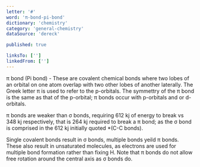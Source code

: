 ```yaml
---
letter: '#'
word: 'π-bond-pi-bond'
dictionary: 'chemistry'
category: 'general-chemistry'
dataSource: 'dereck'

published: true

linksTo: ['']
linkedFrom: ['']
---
```


<a id="π_bond_pi_bond">π bond (Pi bond)</a> - These are covalent chemical bonds where two lobes of an orbital on one atom overlap with two other lobes of another laterally. The Greek letter π is used to refer to the p-orbitals. The symmettry of the π bond is the same as that of the p-orbital; π bonds occur with p-orbitals and or d-orbitals.

 π bonds are weaker than σ bonds, requiring 612 kj of energy to break vs 348 kj respectively, that is 264 kj required to break a π bond; as the σ bond is comprised in the 612 kj initially quoted \*(C-C bonds).

 Single covalent bonds result in σ bonds, multiple bonds yeild π bonds. These also result in unsaturated molecules, as electrons are used for multiple bond formation rather than fixing H. Note that π bonds do not allow free rotation around the central axis as σ bonds do.